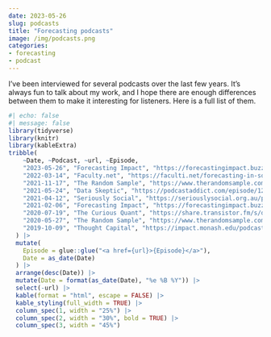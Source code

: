```yaml
---
date: 2023-05-26
slug: podcasts
title: "Forecasting podcasts"
image: /img/podcasts.png
categories:
- forecasting
- podcast
---
```


I've been interviewed for several podcasts over the last few years. It's always fun to talk about my work, and I hope there are enough differences between them to make it interesting for listeners. Here is a full list of them.

```r
#| echo: false
#| message: false
library(tidyverse)
library(knitr)
library(kableExtra)
tribble(
    ~Date, ~Podcast, ~url, ~Episode,
    "2023-05-26", "Forecasting Impact", "https://forecastingimpact.buzzsprout.com/1641538/12809499-forecasting-software-panel", "Forecasting software panel",
    "2022-03-14", "Faculty.net", "https://faculti.net/forecasting-in-social-settings/", "Forecasting in social settings",
    "2021-11-17", "The Random Sample", "https://www.therandomsample.com.au/podcast/software-as-a-first-class-research-output/", "Software as a first class research output",
    "2021-05-24", "Data Skeptic", "https://podcastaddict.com/episode/123511469", "Forecasting principles and practice",
    "2021-04-12", "Seriously Social", "https://seriouslysocial.org.au/podcasts/forecasting-the-future-the-science-of-prediction/", "Forecasting the future: the science of prediction",
    "2021-02-06", "Forecasting Impact", "https://forecastingimpact.buzzsprout.com/1641538/7708129-rob-hyndman", "Rob Hyndman",
    "2020-07-19", "The Curious Quant", "https://share.transistor.fm/s/dc2dfd76", "Forecasting COVID, time series, and why causality doesnt matter as much as you think",
    "2020-05-27", "The Random Sample", "https://www.therandomsample.com.au/podcast/forecasting-the-future-the-future-of-forecasting/", "Forecasting the future & the future of forecasting",
    "2019-10-09", "Thought Capital", "https://impact.monash.edu/podcasts/forecasts-are-always-wrong-but-we-need-them-anyway/", "Forecasts are always wrong (but we need them anyway)",
  ) |>
  mutate(
    Episode = glue::glue("<a href={url}>{Episode}</a>"),
    Date = as_date(Date)
  ) |>
  arrange(desc(Date)) |>
  mutate(Date = format(as_date(Date), "%e %B %Y")) |>
  select(-url) |>
  kable(format = "html", escape = FALSE) |>
  kable_styling(full_width = TRUE) |>
  column_spec(1, width = "25%") |>
  column_spec(2, width = "30%", bold = TRUE) |>
  column_spec(3, width = "45%")
```
